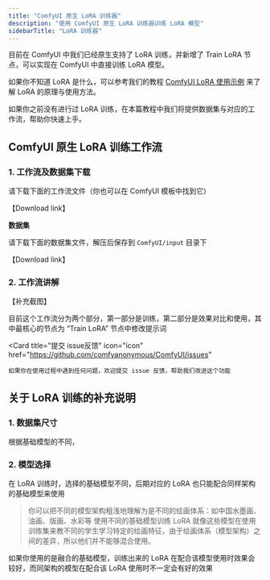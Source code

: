 ```yaml
---
title: "ComfyUI 原生 LoRA 训练器"
description: "使用 ComfyUI 原生 LoRA 训练器训练 LoRA 模型"
sidebarTitle: "LoRA 训练器"
---
```



目前在 ComfyUI 中我们已经原生支持了 LoRA 训练，并新增了 Train LoRA 节点，可以实现在 ComfyUI 中直接训练 LoRA 模型。

如果你不知道 LoRA 是什么，可以参考我们的教程 [ComfyUI LoRA 使用示例](https://docs.comfy.org/zh-CN/tutorials/basic/lora) 来了解 LoRA 的原理与使用方法。

如果你之前没有进行过 LoRA 训练，在本篇教程中我们将提供数据集与对应的工作流，帮助你快速上手。

<UpdateReminder/>

## ComfyUI 原生 LoRA 训练工作流

### 1. 工作流及数据集下载

请下载下面的工作流文件（你也可以在 ComfyUI 模板中找到它）

【Download link】

**数据集**

请下载下面的数据集文件，解压后保存到 `ComfyUI/input` 目录下

【Download link】

### 2. 工作流讲解

【补充截图】

目前这个工作流分为两个部分，第一部分是训练，第二部分是效果对比和使用，其中最核心的节点为 “Train LoRA” 节点中修改提示词

<Card
    title="提交 issue反馈"
    icon="icon"
    href="https://github.com/comfyanonymous/ComfyUI/issues"
>
    如果你在使用过程中遇到任何问题，欢迎提交 issue 反馈，帮助我们改进这个功能
</Card>

## 关于 LoRA 训练的补充说明

### 1. 数据集尺寸

根据基础模型的不同，

### 2. 模型选择

在 LoRA 训练时，选择的基础模型不同，后期对应的 LoRA 也只能配合同样架构的基础模型来使用

> 你可以把不同的模型架构粗浅地理解为是不同的绘画体系：如中国水墨画、油画、版画、水彩等
> 使用不同的基础模型训练 LoRA 就像这些模型在使用训练集来教不同的学生学习特定的绘画特征，由于绘画体系（模型架构）之间的差异，所以他们并不能够混合使用。

如果你使用的是融合的基础模型，训练出来的 LoRA 在配合该模型使用时效果会较好，而同架构的模型在配合该 LoRA 使用时不一定会有好的效果
